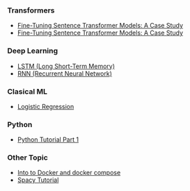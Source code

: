 <!-- ---
title: "Start Here"
--- -->

<h3> Transformers </h3>
- [Fine-Tuning Sentence Transformer Models: A Case Study](https://medium.com/@ujjalkumarmaity1998/fine-tuning-sentence-transformer-models-a-case-study-148e32f09bd5)
<!-- In this blog first we go through **TSDAE (Transformers and Sequential Denoising Auto-Encoder )** and GPL **(Generative Pseudo Labeling)** paper and then implement this paper using python. -->
- [Fine-Tuning Sentence Transformer Models: A Case Study](https://medium.com/@ujjalkumarmaity1998/fine-tuning-sentence-transformer-models-a-case-study-148e32f09bd5)
<!-- In this blog first we go through Learning Text Similarity with Siamese Recurrent Networks paper and then implement this paper using python. -->


<h3> Deep Learning </h3>
- [LSTM (Long Short-Term Memory)](nlp/lstm/LSTM.html)
- [RNN (Recurrent Neural Network)](nlp/rnn/RNN.html)
<!-- In this post we’ll take a look at LSTM (Long Short-Term Memory).
In this post we’ll take a look at RNN (Recurrent Neural Network). -->

<h3> Clasical ML </h3>
- [Logistic Regression](ml/logistic-regression-from-scratch/logistic-regression-from-scratch.html)

<!-- In this post we’ll take a look at logistic regression and implement using python from scratch -->


<h3> Python </h3>
- [Python Tutorial Part 1](python/python_advance.html)
<!-- In this post we'll go through Python Interview Questions -->

<h3> Other Topic </h3>
- [Into to Docker and docker compose](others/docker-and-docker-compose.qmd)
- [Spacy Tutorial ](nlp/spacy.html)
<!-- 
In this article we’ll understand basic feature of spacy.
 -->